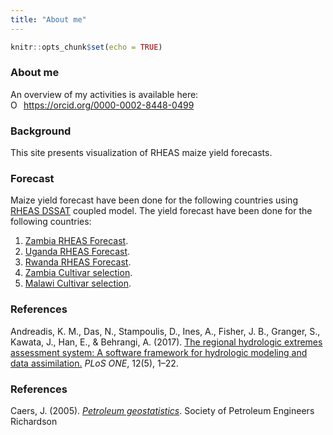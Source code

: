 ```yaml
---
title: "About me"
---
```


```r

knitr::opts_chunk$set(echo = TRUE)
```



### About me

An overview of my activities is available here:
<div itemscope itemtype="https://schema.org/Person"><a itemprop="sameAs" content="https://orcid.org/0000-0002-8448-0499" href="https://orcid.org/0000-0002-8448-0499" target="orcid.widget" rel="me noopener noreferrer" style="vertical-align:top;"><img src="https://orcid.org/sites/default/files/images/orcid_16x16.png" style="width:1em;margin-right:.5em;" alt="ORCID iD icon">https://orcid.org/0000-0002-8448-0499</a></div>

### Background

This site presents visualization of RHEAS maize yield forecasts.

### Forecast

Maize yield forecast have been done for the following countries using [RHEAS DSSAT](https://doi.org/10.1371/journal.pone.0176506) coupled model. The yield forecast have been done for the following countries:

1. [Zambia RHEAS Forecast](zambia/outlook.html).
2. [Uganda RHEAS Forecast](uganda/outlook.html).
2. [Rwanda RHEAS Forecast](rwanda/outlook.html).
3. [Zambia Cultivar selection](zambia/cultivar.html).
4. [Malawi Cultivar selection](malawi/cultivar.html).

### References

Andreadis, K. M., Das, N., Stampoulis, D., Ines, A., Fisher, J. B., Granger, S., Kawata, J., Han, E., & Behrangi, A. (2017). [The regional hydrologic extremes assessment system: A software framework for hydrologic modeling and data assimilation.](https://doi.org/10.1371/journal.pone.0176506) *PLoS ONE*, 12(5), 1–22.


### References

Caers, J. (2005). [*Petroleum geostatistics*](https://store.spe.org/Petroleum-Geostatistics-P45.aspx). Society of Petroleum Engineers Richardson

